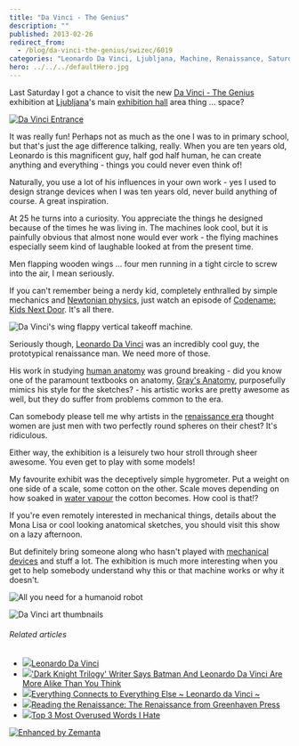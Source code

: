 ```yaml
---
title: "Da Vinci - The Genius"
description: ""
published: 2013-02-26
redirect_from:
  - /blog/da-vinci-the-genius/swizec/6019
categories: "Leonardo Da Vinci, Ljubljana, Machine, Renaissance, Saturday, Travel + Events"
hero: ../../../defaultHero.jpg
---
```


Last Saturday I got a chance to visit the new [Da Vinci - The Genius](http://davinci.si) exhibition at [Ljubljana](<http://maps.google.com/maps?ll=46.0555555556,14.5083333333&spn=0.1,0.1&q=46.0555555556,14.5083333333 (Ljubljana)&t=h> "Ljubljana")'s main [exhibition hall](http://en.wikipedia.org/wiki/Convention_center "Convention center") area thing ... space?

[![Da Vinci Entrance](https://swizec.com/wp-content/uploads/2013/02/da-vinci-entrance-1024x764.jpg "Da Vinci Entrance")](https://swizec.com/wp-content/uploads/2013/02/da-vinci-entrance.jpg)

It was really fun! Perhaps not as much as the one I was to in primary school, but that's just the age difference talking, really. When you are ten years old, Leonardo is this magnificent guy, half god half human, he can create anything and everything - things you could never even think of!

Naturally, you use a lot of his influences in your own work - yes I used to design strange devices when I was ten years old, never build anything of course. A great inspiration.

At 25 he turns into a curiosity. You appreciate the things he designed because of the times he was living in. The machines look cool, but it is painfully obvious that almost none would ever work - the flying machines especially seem kind of laughable looked at from the present time.

Men flapping wooden wings ... four men running in a tight circle to screw into the air, I mean seriously.

If you can't remember being a nerdy kid, completely enthralled by simple mechanics and [Newtonian physics](http://en.wikipedia.org/wiki/Classical_mechanics "Classical mechanics"), just watch an episode of [Codename: Kids Next Door](http://www.imdb.com/title/tt0312109/ "Codename: Kids Next Door"). It's all there.

![Da Vinci's wing flappy vertical takeoff machine.](https://swizec.com/wp-content/uploads/2013/02/da-vinci-vertical-takeoff-764x1024.jpg "Da Vinci's wing flappy vertical takeoff machine.")

Seriously though, [Leonardo Da Vinci](http://en.wikipedia.org/wiki/Leonardo_da_Vinci "Leonardo da Vinci") was an incredibly cool guy, the prototypical renaissance man. We need more of those.

His work in studying [human anatomy](http://en.wikipedia.org/wiki/Human_anatomy "Human anatomy") was ground breaking - did you know one of the paramount textbooks on anatomy, [Gray's Anatomy](http://en.wikipedia.org/wiki/Gray%27s_anatomy), purposefully mimics his style for the sketches? - his artistic works are pretty awesome as well, but they do suffer from problems common to the era.

Can somebody please tell me why artists in the [renaissance era](http://en.wikipedia.org/wiki/Renaissance "Renaissance") thought women are just men with two perfectly round spheres on their chest? It's ridiculous.

Either way, the exhibition is a leisurely two hour stroll through sheer awesome. You even get to play with some models!

My favourite exhibit was the deceptively simple hygrometer. Put a weight on one side of a scale, some cotton on the other. Scale moves depending on how soaked in [water vapour](http://en.wikipedia.org/wiki/Water_vapor "Water vapor") the cotton becomes. How cool is that!?

If you're even remotely interested in mechanical things, details about the Mona Lisa or cool looking anatomical sketches, you should visit this show on a lazy afternoon.

But definitely bring someone along who hasn't played with [mechanical devices](http://en.wikipedia.org/wiki/Machine "Machine") and stuff a lot. The exhibition is much more interesting when you get to help somebody understand why this or that machine works or why it doesn't.

![All you need for a humanoid robot](https://swizec.com/wp-content/uploads/2013/02/da-vinci-robot-764x1024.jpg "All you need for a humanoid robot")

![Da Vinci art thumbnails](https://swizec.com/wp-content/uploads/2013/02/da-vinci-art-1024x764.jpg "Da Vinci art thumbnails")

###### Related articles

- [![](https://i.zemanta.com/143343807_80_80.jpg)](http://chasepage.net/2013/02/06/37/)[Leonardo Da Vinci](http://chasepage.net/2013/02/06/37/)
- [![](https://i.zemanta.com/136423848_80_80.jpg)](http://www.businessinsider.com/batman-and-leonardo-da-vinci-common-links-2013-1)['Dark Knight Trilogy' Writer Says Batman And Leonardo Da Vinci Are More Alike Than You Think](http://www.businessinsider.com/batman-and-leonardo-da-vinci-common-links-2013-1)
- [![](https://i.zemanta.com/135252313_80_80.jpg)](http://christcenteredteaching.wordpress.com/2012/12/31/everything-connects-to-everything-else-leonardo-da-vinci/)[Everything Connects to Everything Else ~ Leonardo da Vinci ~](http://christcenteredteaching.wordpress.com/2012/12/31/everything-connects-to-everything-else-leonardo-da-vinci/)
- [![](https://i.zemanta.com/147734613_80_80.jpg)](http://maphead.wordpress.com/2013/02/24/reading-the-renaissance-the-renaissance-from-greenhaven-press/)[Reading the Renaissance: The Renaissance from Greenhaven Press](http://maphead.wordpress.com/2013/02/24/reading-the-renaissance-the-renaissance-from-greenhaven-press/)
- [![](https://i.zemanta.com/147835963_80_80.jpg)](http://scottmdewey.wordpress.com/2013/02/25/overused-words/)[Top 3 Most Overused Words I Hate](http://scottmdewey.wordpress.com/2013/02/25/overused-words/)

[![Enhanced by Zemanta](https://img.zemanta.com/zemified_e.png?x-id=7643b8b1-54f5-403f-9b79-a6b617d96da0)](http://www.zemanta.com/?px "Enhanced by Zemanta")
